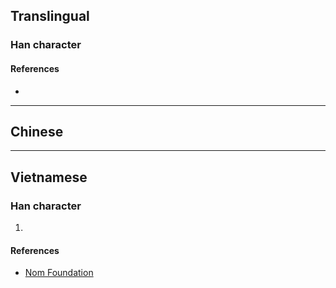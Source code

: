 {{character info}}
==Translingual==

===Han character===
{{Han char|rn=64|rad=手|as=12|sn=16|four=08504|canj=XYKQ,YKQ|ids=⿱敦手}}

====References====
* {{Han ref|kx=0453.240|dkj=12680|dj=0803.070|hdz=31952.070|uh=6489|ud=25737|bh=E9AA|bd=59818}}

----

==Chinese==
{{zh-see|撴|v}}

----

==Vietnamese==

===Han character===
{{vi-readings|rs=手12|reading=đôn}}

# {{rfdef|vi|sort=手12}}

====References====
* [http://nomfoundation.org/common/nom_details.php?codepoint=6489 Nom Foundation]